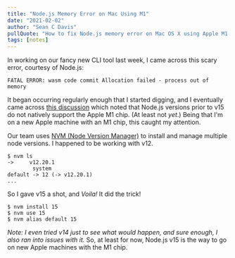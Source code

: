 ```yaml
---
title: "Node.js Memory Error on Mac Using M1"
date: "2021-02-02"
author: "Sean C Davis"
pullQuote: "How to fix Node.js memory error on Mac OS X using Apple M1 chip."
tags: [notes]
---
```


In working on our fancy new CLI tool last week, I came across this scary error, courtesy of Node.js:

    FATAL ERROR: wasm code commit Allocation failed - process out of memory

It began occurring regularly enough that I started digging, and I eventually came across [this discussion](https://forum.ghost.org/t/cant-get-ghost-running-on-apple-m1-chip/19526/5) which noted that Node.js versions prior to v15 do not natively support the Apple M1 chip. (At least not _yet_.) Being that I'm on a new Apple machine with an M1 chip, this caught my attention.

Our team uses [NVM (Node Version Manager)](https://github.com/nvm-sh/nvm) to install and manage multiple node versions. I happened to be working with v12.

    $ nvm ls
    ->     v12.20.1
            system
    default -> 12 (-> v12.20.1)
    ...

So I gave v15 a shot, and _Voila!_ It did the trick!

    $ nvm install 15
    $ nvm use 15
    $ nvm alias default 15

_Note: I even tried v14 just to see what would happen, and sure enough, I also ran into issues with it._ So, at least for now, Node.js v15 is the way to go on new Apple machines with the M1 chip.
